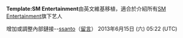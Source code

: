 <includeonly>
</includeonly>
<noinclude>{{template doc page viewed directly}}
</noinclude>

<!-- 在本行下編輯模板說明 -->
'''Template:SM Entertainment'''由英文維基移植，適合於介紹所有[[SM Entertainment]]旗下艺人

增加或調整內部鏈接--[[User:Ssantochow|ssanto]]（[[User talk:Ssantochow|留言]]） 2013年6月15日 (六) 05:22 (UTC)

<includeonly>
<!-- 本行下加入模板的分類 -->

<!-- 本行下加入模板的跨語言鏈接 -->

</includeonly>